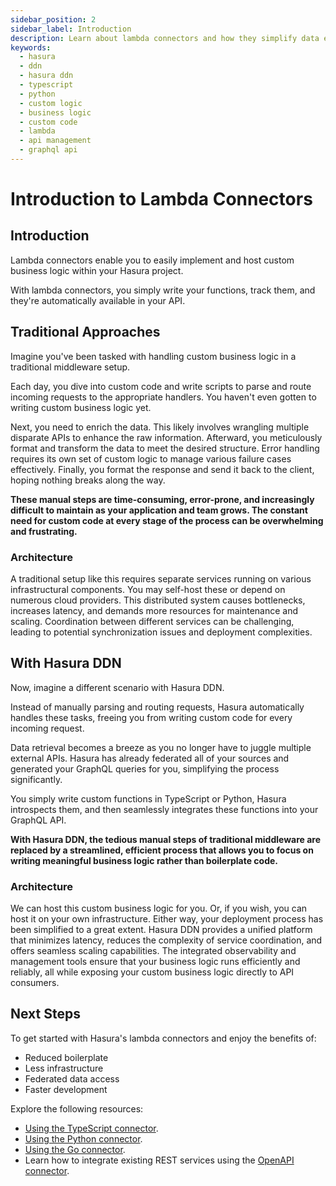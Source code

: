 ```yaml
---
sidebar_position: 2
sidebar_label: Introduction
description: Learn about lambda connectors and how they simplify data enrichment and transformation.
keywords:
  - hasura
  - ddn
  - hasura ddn
  - typescript
  - python
  - custom logic
  - business logic
  - custom code
  - lambda
  - api management
  - graphql api
---
```



# Introduction to Lambda Connectors

## Introduction

Lambda connectors enable you to easily implement and host custom business logic within your Hasura project.

With lambda connectors, you simply write your functions, track them, and they're automatically available in your API.

## Traditional Approaches

Imagine you've been tasked with handling custom business logic in a traditional middleware setup.

Each day, you dive into custom code and write scripts to parse and route incoming requests to the appropriate handlers.
You haven't even gotten to writing custom business logic yet.

Next, you need to enrich the data. This likely involves wrangling multiple disparate APIs to enhance the raw
information. Afterward, you meticulously format and transform the data to meet the desired structure. Error handling
requires its own set of custom logic to manage various failure cases effectively. Finally, you format the response and
send it back to the client, hoping nothing breaks along the way.

**These manual steps are time-consuming, error-prone, and increasingly difficult to maintain as your application and
team grows. The constant need for custom code at every stage of the process can be overwhelming and frustrating.**

### Architecture

A traditional setup like this requires separate services running on various infrastructural components. You may
self-host these or depend on numerous cloud providers. This distributed system causes bottlenecks, increases latency,
and demands more resources for maintenance and scaling. Coordination between different services can be challenging,
leading to potential synchronization issues and deployment complexities.

## With Hasura DDN

Now, imagine a different scenario with Hasura DDN.

Instead of manually parsing and routing requests, Hasura automatically handles these tasks, freeing you from writing
custom code for every incoming request.

Data retrieval becomes a breeze as you no longer have to juggle multiple external APIs. Hasura has already federated all
of your sources and generated your GraphQL queries for you, simplifying the process significantly.

You simply write custom functions in TypeScript or Python, Hasura introspects them, and then seamlessly integrates these
functions into your GraphQL API.

**With Hasura DDN, the tedious manual steps of traditional middleware are replaced by a streamlined, efficient process
that allows you to focus on writing meaningful business logic rather than boilerplate code.**

### Architecture

We can host this custom business logic for you. Or, if you wish, you can host it on your own infrastructure. Either way,
your deployment process has been simplified to a great extent. Hasura DDN provides a unified platform that minimizes
latency, reduces the complexity of service coordination, and offers seamless scaling capabilities. The integrated
observability and management tools ensure that your business logic runs efficiently and reliably, all while exposing
your custom business logic directly to API consumers.

## Next Steps

To get started with Hasura's lambda connectors and enjoy the benefits of:

- Reduced boilerplate
- Less infrastructure
- Federated data access
- Faster development

Explore the following resources:

- [Using the TypeScript connector](/getting-started/build/06-add-business-logic.mdx?db=TypeScript).
- [Using the Python connector](/getting-started/build/06-add-business-logic.mdx?db=Python).
- [Using the Go connector](/getting-started/build/06-add-business-logic.mdx?db=Go).
- Learn how to integrate existing REST services using the
  [OpenAPI connector](/getting-started/build/03-connect-to-data/01-connect-a-source.mdx?db=OpenAPI).
